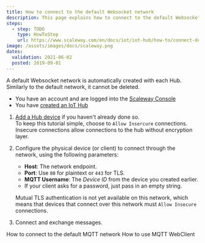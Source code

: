 ```yaml
---
title: How to connect to the default Websocket network
description: This page explains how to connect to the default Websocket network
steps:
  - step: TODO
    type: HowToStep
    url: https://www.scaleway.com/en/docs/iot/iot-hub/how-to/connect-default-websocket-network/
image: /assets/images/docs/scaleway.png
dates:
  validation: 2021-06-02
  posted: 2019-09-01
---
```


A default Websocket network is automatically created with each Hub. Similarly to the default network, it cannot be deleted.

<Message type="requirement">

- You have an account and are logged into the [Scaleway Console](https://console.scaleway.com)
- You have [created an IoT Hub](/iot/iot-hub/how-to/create-hub)

</Message>


1. [Add a Hub device](/iot/iot-hub/how-to/add-device) if you haven't already done so.  
To keep this tutorial simple, choose to `Allow Insercure` connections. Insecure connections allow connections to the hub without encryption layer.

2. Configure the physical device (or client) to connect through the network, using the following parameters:

    - **Host**: The network endpoint.
    - **Port**: Use `80` for plaintext or `443` for TLS.
    - **MQTT Username**: The *Device ID* from the device you created earlier.
    - If your client asks for a password, just pass in an empty string.
    
    <Message type="important">

    Mutual TLS authentication is not yet available on this network, which means that devices that connect over this network must `Allow Insecure` connections.

    </Message>

3. Connect and exchange messages.

<Navigation title="See Also">
  <PreviousButton to="/iot/iot-hub/how-to/connect-default-mqtt-network/">How to connect to the default MQTT network</PreviousButton>
  <NextButton to="/iot/iot-hub/how-to/use-mqtt-webclient/">How to use MQTT WebClient</NextButton>
</Navigation>
